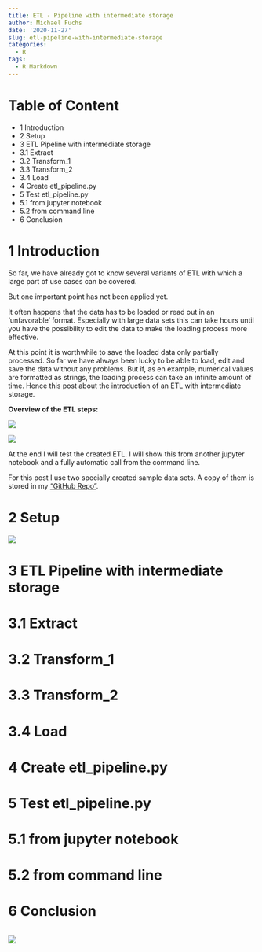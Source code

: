 ```yaml
---
title: ETL - Pipeline with intermediate storage
author: Michael Fuchs
date: '2020-11-27'
slug: etl-pipeline-with-intermediate-storage
categories:
  - R
tags:
  - R Markdown
---
```




# Table of Content

+ 1 Introduction
+ 2 Setup
+ 3 ETL Pipeline with intermediate storage
+ 3.1 Extract
+ 3.2 Transform_1
+ 3.3 Transform_2
+ 3.4 Load
+ 4 Create etl_pipeline.py
+ 5 Test etl_pipeline.py 
+ 5.1 from jupyter notebook
+ 5.2 from command line
+ 6 Conclusion



# 1 Introduction

So far, we have already got to know several variants of ETL with which a large part of use cases can be covered.

But one important point has not been applied yet.

It often happens that the data has to be loaded or read out in an 'unfavorable' format. 
Especially with large data sets this can take hours until you have the possibility to edit the data to make the loading process more effective.

At this point it is worthwhile to save the loaded data only partially processed.
So far we have always been lucky to be able to load, edit and save the data without any problems. 
But if, as en example, numerical values are formatted as strings, the loading process can take an infinite amount of time. Hence this post about the introduction of an ETL with intermediate storage.

**Overview of the ETL steps:**

![](/post/2020-11-27-etl-pipeline-with-intermediate-storage_files/p90s1.png)

![](/post/2020-11-27-etl-pipeline-with-intermediate-storage_files/p90s2.png)


At the end I will test the created ETL. I will show this from another jupyter notebook and a fully automatic call from the command line. 

For this post I use two specially created sample data sets. A copy of them is stored in my ["GitHub Repo"](https://github.com/MFuchs1989/Bdown-Python/tree/master/datasets/ETL/Pipeline%20with%20intermediate%20storage). 


# 2 Setup

![](/post/2020-11-27-etl-pipeline-with-intermediate-storage_files/p90p1.png)





# 3 ETL Pipeline with intermediate storage
# 3.1 Extract
# 3.2 Transform_1
# 3.3 Transform_2
# 3.4 Load
# 4 Create etl_pipeline.py
# 5 Test etl_pipeline.py 
# 5.1 from jupyter notebook
# 5.2 from command line
# 6 Conclusion


```r

```

![](/post/2020-11-27-etl-pipeline-with-intermediate-storage_files/p90p.png)

